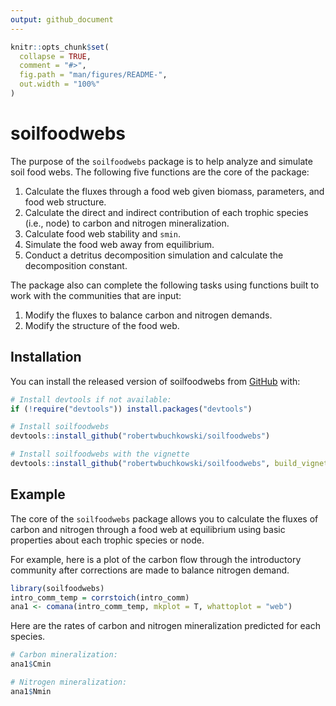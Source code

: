 ```yaml
---
output: github_document
---
```


<!-- README.md is generated from README.Rmd. Please edit that file -->

```r
knitr::opts_chunk$set(
  collapse = TRUE,
  comment = "#>",
  fig.path = "man/figures/README-",
  out.width = "100%"
)
```

# soilfoodwebs

<!-- badges: start -->
<!-- badges: end -->

The purpose of the `soilfoodwebs` package is to help analyze and simulate soil food webs. The following five functions are the core of the package:

1. Calculate the fluxes through a food web given biomass, parameters, and food web structure.
1. Calculate the direct and indirect contribution of each trophic species (i.e., node) to carbon and nitrogen mineralization.
1. Calculate food web stability and `smin`.
1. Simulate the food web away from equilibrium.
1. Conduct a detritus decomposition simulation and calculate the decomposition constant.

The package also can complete the following tasks using functions built to work with the communities that are input:

1. Modify the fluxes to balance carbon and nitrogen demands.
1. Modify the structure of the food web.

## Installation

You can install the released version of soilfoodwebs from [GitHub](https://github.com/) with:

``` r
# Install devtools if not available:
if (!require("devtools")) install.packages("devtools")

# Install soilfoodwebs
devtools::install_github("robertwbuchkowski/soilfoodwebs")

# Install soilfoodwebs with the vignette
devtools::install_github("robertwbuchkowski/soilfoodwebs", build_vignettes = T, build_opts = c("--no-resave-data", "--no-manual"))
```
## Example

The core of the `soilfoodwebs` package allows you to calculate the fluxes of carbon and nitrogen through a food web at equilibrium using basic properties about each trophic species or node.

For example, here is a plot of the carbon flow through the introductory community after corrections are made to balance nitrogen demand.

```r
library(soilfoodwebs)
intro_comm_temp = corrstoich(intro_comm)
ana1 <- comana(intro_comm_temp, mkplot = T, whattoplot = "web")
```

Here are the rates of carbon and nitrogen mineralization predicted for each species.

```r
# Carbon mineralization:
ana1$Cmin

# Nitrogen mineralization:
ana1$Nmin
```
